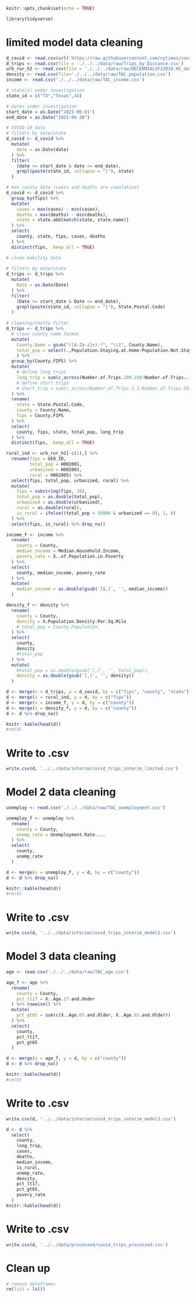 
```r
knitr::opts_chunk$set(echo = TRUE)
```

```r
library(tidyverse)
```

# limited model data cleaning

```r
d_covid <- read.csv(url('https://raw.githubusercontent.com/nytimes/covid-19-data/master/us-counties.csv'))
d_trips <- read.csv(file = './../../data/raw/Trips_by_Distance.csv')
urb_rur_h2 <- read.csv(file = './../../data/raw/DECENNIALSF12010.H2_data_with_overlays_2021-06-08T173848.csv') 
density <- read.csv(file='./../../data/raw/TAC_population.csv')
income <- read.csv('./../../data/raw/TAC_income.csv')
```

```r
# state(s) under investigation
state_id = c("TX","Texas",48)

# dates under investigation
start_date = as.Date("2021-06-01")
end_date = as.Date("2021-06-30")
```


```r
# COVID-19 data
# filters by date/state
d_covid <- d_covid %>%
  mutate(
    date = as.Date(date)
  ) %>%
  filter(
    (date >= start_date & date <= end_date),
    grepl(paste(state_id, collapse = "|"), state)
  )

# max county data (cases and deaths are cumulative)
d_covid <- d_covid %>%
  group_by(fips) %>%
  mutate(
    cases = max(cases) - min(cases),
    deaths = max(deaths) - min(deaths),
    state = state.abb[match(state, state.name)]
  ) %>%
  select(
    county, state, fips, cases, deaths
  ) %>%
  distinct(fips, .keep_all = TRUE)
```

```r
# clean mobility data
 
# filters by date/state
d_trips <- d_trips %>%
  mutate(
    Date = as.Date(Date)
  ) %>%
  filter(
    (Date >= start_date & Date <= end_date),
    grepl(paste(state_id, collapse = "|"), State.Postal.Code)
  )
  
# cleaning/county filter
d_trips <- d_trips %>%
  # clean county name format
  mutate(
    County.Name = gsub("([A-Za-z]+).*", "\\1", County.Name),
    total_pop = select(.,Population.Staying.at.Home:Population.Not.Staying.at.Home) %>% rowSums(na.rm = TRUE)
    ) %>%
  group_by(County.FIPS) %>%
  mutate(
    # define long trips
    long_trip = sum(c_across(Number.of.Trips.100.250:Number.of.Trips...500)),
    # define short trips
    # short_trip = sum(c_across(Number.of.Trips.1.3:Number.of.Trips.50.100)),
  ) %>%
  rename(
    state = State.Postal.Code,
    county = County.Name,
    fips = County.FIPS
  ) %>%
  select(
    county, fips, state, total_pop, long_trip
  ) %>%
  distinct(fips, .keep_all = TRUE)
```

```r
rural_ind <- urb_rur_h2[-c(1),] %>%
  rename(fips = GEO_ID,
         total_pop = H002001,
         urbanized = H002003,
         rural = H002005) %>%
  select(fips, total_pop, urbanized, rural) %>%
  mutate(
    fips = substring(fips, 10),
    total_pop = as.double(total_pop),
    urbanized = as.double(urbanized),
    rural = as.double(rural),
    is_rural = ifelse((total_pop < 50000 & urbanized == 0), 1, 0)
  ) %>% 
  select(fips, is_rural) %>% drop_na()
```


```r
income_f <- income %>%
  rename(
    county = County,
    median_income = Median.Household.Income,
    povery_rate = X..of.Population.in.Poverty
  ) %>%
  select(
    county, median_income, povery_rate
  ) %>%
  mutate(
    median_income = as.double(gsub('[$,]', '', median_income))
  )

```


```r
density_f <- density %>%
  rename(
    county = County,
    density = X.Population.Density.Per.Sq.Mile
    # total_pop = County.Population,
  ) %>%
  select(
    county, 
    density 
    #total_pop
  ) %>%
  mutate(
    #total_pop = as.double(gsub('[,]', '', total_pop)),
    density = as.double(gsub('[,]', '', density))
  )


```

```r
d <- merge(x = d_trips, y = d_covid, by = c("fips", "county", "state")) 
d <- merge(x = rural_ind, y = d, by = c("fips"))
d <- merge(x = income_f, y = d, by = c("county"))
d <- merge(x = density_f, y = d, by = c("county"))
d <- d %>% drop_na()

knitr::kable(head(d))
#rm(d)
```

# Write to .csv
```r
write.csv(d, '../../data/interim/covid_trips_interim_limited.csv')
```


# Model 2 data cleaning

```r
unemploy <- read.csv('./../../data/raw/TAC_unemployment.csv')
```


```r
unemploy_f <- unemploy %>%
  rename(
    county = County,
    unemp_rate = Unemployment.Rate....
  ) %>%
  select(
    county, 
    unemp_rate 
  )

```


```r
d <- merge(x = unemploy_f, y = d, by = c("county"))
d <- d %>% drop_na()

knitr::kable(head(d))
#rm(d)
```


# Write to .csv
```r
write.csv(d, '../../data/interim/covid_trips_interim_model2.csv')
```


# Model 3 data cleaning

```r
age <- read.csv('./../../data/raw/TAC_age.csv')
```


```r
age_f <- age %>%
  rename(
    county = County,
    pct_lt17 = X..Age.17.and.Under
  ) %>% rowwise() %>%
  mutate(
    pct_gt65 = sum(c(X..Age.65.and.Older, X..Age.85.and.Older))
  ) %>%
  select(
    county,
    pct_lt17,
    pct_gt65
  )

```


```r
d <- merge(x = age_f, y = d, by = c("county"))
d <- d %>% drop_na()

knitr::kable(head(d))
#rm(d)
```


# Write to .csv
```r
write.csv(d, '../../data/interim/covid_trips_interim_model3.csv')
```

```r
d <- d %>%
  select(
    county,
    long_trip,
    cases,
    deaths,
    median_income,
    is_rural,
    unemp_rate,
    density,
    pct_lt17,
    pct_gt65,
    povery_rate
  )
knitr::kable(head(d))
```

# Write to .csv
```r
write.csv(d, '../../data/processed/covid_trips_processed.csv')
```


# Clean up
```r
# remove dataframes
rm(list = ls())

```









